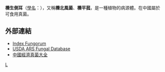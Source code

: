 {{Speciesbox 
| taxon = Pleurotus dryinus
| image = Pleurotus dryinus JPG1.jpg
| authority =  (Pers.) P. Kumm., (1871)
| synonyms = 
''Agaricus acerinus'' <br />
''Agaricus corticatus'' <br />
''Agaricus dryinus'' <br />
''Agaricus spongiosus'' <br />
''Lentinus integer'' <br />
''Lentinus underwoodii'' <br />
''Pleurotus acerinus'' <br />
''Pleurotus albertinii'' <br />
''Pleurotus corticatus'' <br />
''Pleurotus corticatus subsp. tephrotrichus'' <br />
''Pleurotus corticatus var. albertinii'' <br />
''Pleurotus corticatus var. tephrotrichus'' <br />
''Pleurotus spongiosus'' <br />
''Pleurotus tephrotrichus'' 
}}

'''櫟生側耳'''（[[學名|學名]]：''{{lang|la|Pleurotus dryinus}}''），又稱'''櫟北風菌'''、'''櫟平菰'''，是一種植物的病源體。在中國屬於可食用真菌。

== 外部連結 ==
* [http://www.speciesfungorum.org/Names/Names.asp Index Fungorum] {{Wayback|url=http://www.speciesfungorum.org/Names/Names.asp |date=20080511191005 }}
* [https://web.archive.org/web/20070130123212/http://nt.ars-grin.gov/fungaldatabases/ USDA ARS Fungal Database]
* [https://web.archive.org/web/20090713131907/http://db.39kf.com/jjzj/Show_7.shtml 中國經濟真菌大全]
{{Taxonbar|from=Q820657}}

[[Category:側耳屬|L]]